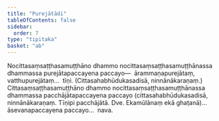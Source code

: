 ```yaml
---
title: "Purejātādi"
tableOfContents: false
sidebar:
  order: 7
type: "tipitaka"
basket: "ab"
---
```



<DynamicBreadcrumb />

<Division number="304">

<Paragraph number="3063">
Nocittasaṃsaṭṭhasamuṭṭhāno dhammo nocittasaṃsaṭṭhasamuṭṭhānassa dhammassa purejātapaccayena paccayo—  ārammaṇapurejātaṃ, vatthupurejātaṃ…  tīṇi. (Cittasahabhūdukasadisā, ninnānākaraṇaṃ.)
</Paragraph>

<Paragraph number="3064">
Cittasaṃsaṭṭhasamuṭṭhāno dhammo nocittasaṃsaṭṭhasamuṭṭhānassa dhammassa pacchājātapaccayena paccayo (cittasahabhūdukasadisā, ninnānākaraṇaṃ. Tīṇipi pacchājātā. Dve. Ekamūlānaṃ ekā ghaṭanā)…  āsevanapaccayena paccayo…  nava.
</Paragraph>
</Division>